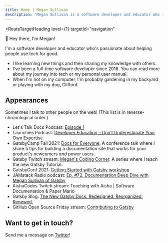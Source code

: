 ```yaml
---
title: Home | Megan Sullivan
description: "Megan Sullivan is a software developer and educator who is passionate about helping people use tech for good."
---
```





<RouteTargetHeading
  level={1}
  targetId="navigation"
>
  <span class={waveStyles}>👋</span> Hey there, I'm Megan!
</RouteTargetHeading>

I'm a software developer and educator who's passionate about helping people use tech for good.

* I like <Link to="/now">learning new things</Link> and then <Link to="/blog">sharing my knowledge</Link> with others.
* I've been a full-time software developer since 2018. You can read more about <Link to="/journey">my journey into tech</Link> or <Link to="manual">my personal user manual</Link>.
* When I'm not on my computer, I'm probably gardening in my backyard or playing with my dog, Clifford.

## Appearances

Sometimes I talk to other people on the web! (This list is in reverse-chronological order.)

* Let's Talk Docs Podcast: [Episode 1](https://ltd-podcast.sustainoss.org/1)
* Launchies Podcast: [Developer Education – Don’t Underestimate Your Own Expertise](https://dev.to/launchies/developer-education-don-t-underestimate-your-own-expertise-with-megan-sullivan)
* GatsbyCamp Fall 2021: [Docs for Everyone](https://www.youtube.com/watch?v=HnBNbG2Csv8). A conference talk where I share 5 tips for building a documentation site that works for your product's newcomers *and* power users.
* Gatsby Twitch stream: [Megan's Coding Corner](https://www.youtube.com/playlist?list=PLCU2qJekvcN0tGUhPyscCYyVn1ee7APCA). A series where I teach the new Gatsby Tutorial.
* GatsbyConf 2021: [Getting Started with Gatsby workshop](https://www.youtube.com/watch?v=231bkZnebvo)
* JAMstack Radio podcast: [Ep. #72, Documentation Deep Dive with Megan Sullivan of Gatsby](https://www.youtube.com/watch?v=qTnVSMgLPHI)
* AishaCodes Twitch stream: Teaching with Aisha | Software Documentation & Paper Mario
* Gatsby Blog: [The New Gatsby Docs: Redesigned. Reorganized. Renewed.](https://www.gatsbyjs.com/blog/announcing-new-gatsby-docs-site)
* GitHub Open Source Friday stream: [Contributing to Gatsby](https://www.youtube.com/watch?v=4qHzcKIhKHQ)

<CallToActionBox>

  ## Want to get in touch?
  
  Send me a message on [Twitter](https://twitter.com/meganesulli)!

</CallToActionBox>
